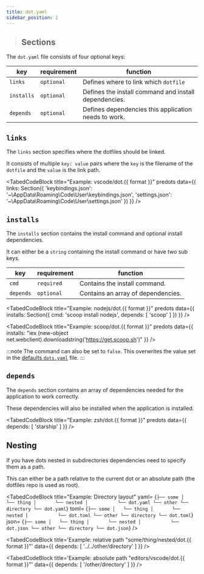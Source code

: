 ```yaml
---
title: dot.yaml
sidebar_position: 2
---
```



> ## Sections
> <TOCInline toc={toc} />

The `dot.yaml` file consists of four optional keys:

| key        | requirement | function                                              |
|------------|-------------|-------------------------------------------------------|
| `links`    | `optional`  | Defines where to link which `dotfile`                 |
| `installs` | `optional`  | Defines the install command and install dependencies. |
| `depends`  | `optional`  | Defines dependencies this application needs to work.  |

## `links`

The `links` section specifies where the dotfiles should be linked.

It consists of multiple `key: value` pairs where the `key` is the filename of the `dotfile` and the `value` is the link path.

<TabedCodeBlock title="Example: vscode/dot.{{ format }}" predots
  data={{
    links: Section({
      'keybindings.json': '~\AppData\Roaming\Code\User\keybindings.json',
      'settings.json': '~\AppData\Roaming\Code\User\settings.json'
    })
  }} />

## `installs`

The `installs` section contains the install command and optional install dependencies.

It can either be a `string` containing the install command or have two sub keys.

| key       | requirement | function                           |
|-----------|-------------|------------------------------------|
| `cmd`     | `required`  | Contains the install command.      |
| `depends` | `optional`  | Contains an array of dependencies. |


<TabedCodeBlock title="Example: nodejs/dot.{{ format }}" predots
  data={{
    installs: Section({
      cmd: 'scoop install nodejs',
      depends: [ 'scoop' ]
    })
  }} />

<TabedCodeBlock title="Example: scoop/dot.{{ format }}" predots
  data={{
    installs: "iex (new-object net.webclient).downloadstring('https://get.scoop.sh')"
  }} />

:::note
The command can also be set to `false`. This overwrites the value set in the [defaults `dots.yaml`](./defaults) file.
:::


## `depends`

The `depends` section contains an array of dependencies needed for the application to work correctly.

These dependencies will also be installed when the application is installed.

<TabedCodeBlock title="Example: zsh/dot.{{ format }}" predots
  data={{
    depends: [ 'starship' ]
  }} />


## Nesting

If you have dots nested in subdirectories dependencies need to specify them as a path.

This can either be a path relative to the current dot or an absolute path (the dotfiles repo is used as root).


<TabedCodeBlock title="Example: Directory layout"
yaml=
{`
├── some
│   └── thing
│       └── nested
│           └── dot.yaml
└── other
    └── directory
            └── dot.yaml
`}
toml=
{`
├── some
│   └── thing
│       └── nested
│           └── dot.toml
└── other
    └── directory
            └── dot.toml
`}
json=
{`
├── some
│   └── thing
│       └── nested
│           └── dot.json
└── other
    └── directory
            └── dot.json
`}
/>

<TabedCodeBlock title='Example: relative path "some/thing/nested/dot.{{ format }}"'
  data={{
    depends: [ '../../other/directory' ]
  }} />

<TabedCodeBlock title='Example: absolute path "editors/vscode/dot.{{ format }}"'
  data={{
    depends: [ '/other/directory' ]
  }} />